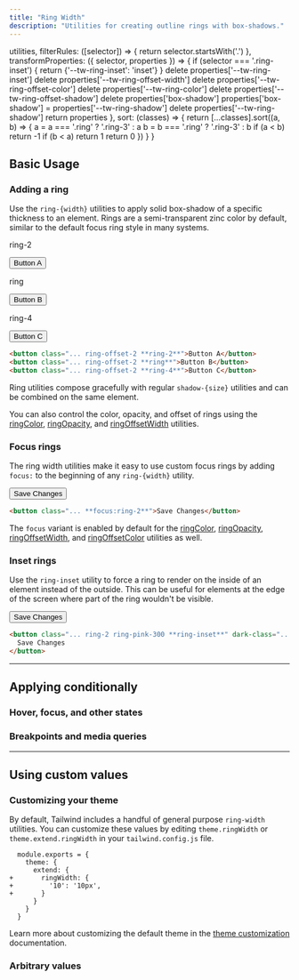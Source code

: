```yaml
---
title: "Ring Width"
description: "Utilities for creating outline rings with box-shadows."
---
```



  utilities,
  filterRules: ([selector]) => {
    return selector.startsWith('.')
  },
  transformProperties: ({ selector, properties }) => {
    if (selector === '.ring-inset') {
      return {'--tw-ring-inset': 'inset'}
    }
    delete properties['--tw-ring-inset']
    delete properties['--tw-ring-offset-width']
    delete properties['--tw-ring-offset-color']
    delete properties['--tw-ring-color']
    delete properties['--tw-ring-offset-shadow']
    delete properties['box-shadow']
    properties['box-shadow'] = properties['--tw-ring-shadow']
    delete properties['--tw-ring-shadow']
    return properties
  },
  sort: (classes) => {
    return [...classes].sort((a, b) => {
      a = a === '.ring' ? '.ring-3' : a
      b = b === '.ring' ? '.ring-3' : b
      if (a < b) return -1
      if (b < a) return 1
      return 0
    })
  }
}


## Basic Usage

### Adding a ring

Use the `ring-{width}` utilities to apply solid box-shadow of a specific thickness to an element. Rings are a semi-transparent zinc color by default, similar to the default focus ring style in many systems.

<Example>
  <div class="grid grid-cols-1 sm:grid-cols-3 gap-4 text-white text-center font-bold leading-6">
    <div class="flex flex-col items-center shrink-0">
      <p class="font-medium text-sm text-zinc-500 font-mono text-center mb-3 dark:text-zinc-400">ring-2</p>
      <button class="px-4 py-2 font-semibold text-sm bg-white text-zinc-700 border border-zinc-300 rounded-md shadow-sm ring-2 ring-offset-2 ring-offset-zinc-50 ring-zinc-300 dark:bg-zinc-700 dark:text-zinc-200 dark:ring-offset-zinc-900 dark:border-transparent">Button A</button>
    </div>
    <div class="flex flex-col items-center shrink-0">
      <p class="font-medium text-sm text-zinc-500 font-mono text-center mb-3 dark:text-zinc-400">ring</p>
        <button class="px-4 py-2 font-semibold text-sm bg-white text-zinc-700 border border-zinc-300 rounded-md shadow-sm ring ring-offset-2 ring-offset-zinc-50 ring-zinc-300 dark:bg-zinc-700 dark:text-zinc-200 dark:ring-offset-zinc-900 dark:border-transparent">Button B</button>
    </div>
    <div class="flex flex-col items-center shrink-0">
      <p class="font-medium text-sm text-zinc-500 font-mono text-center mb-3 dark:text-zinc-400">ring-4</p>
      <button class="px-4 py-2 font-semibold text-sm bg-white text-zinc-700 border border-zinc-300 rounded-md shadow-sm ring-4 ring-offset-2 ring-offset-zinc-50 ring-zinc-300 dark:bg-zinc-700 dark:text-zinc-200 dark:ring-offset-zinc-900 dark:border-transparent">Button C</button>
    </div>
  </div>
</Example>

```html
<button class="... ring-offset-2 **ring-2**">Button A</button>
<button class="... ring-offset-2 **ring**">Button B</button>
<button class="... ring-offset-2 **ring-4**">Button C</button>
```

Ring utilities compose gracefully with regular `shadow-{size}` utilities and can be combined on the same element.

You can also control the color, opacity, and offset of rings using the [ringColor](/docs/ring-color), [ringOpacity](/docs/ring-opacity), and [ringOffsetWidth](/docs/ring-offset-width) utilities.

### Focus rings

The ring width utilities make it easy to use custom focus rings by adding `focus:` to the beginning of any `ring-{width}` utility.

<Example hint="Focus this button to see the ring appear">
  <div class="flex justify-center max-w-md mx-auto gap-4 text-white text-sm text-center font-bold leading-6">
    <button class="px-4 py-2 font-semibold text-sm bg-white text-zinc-700 border border-zinc-300 rounded-md shadow-sm ring-violet-300 ring-offset-2 ring-offset-zinc-50 focus:outline-none focus:ring-2 dark:bg-zinc-700 dark:text-zinc-200 dark:border-transparent">Save Changes</button>
  </div>
</Example>

```html
<button class="... **focus:ring-2**">Save Changes</button>
```

The `focus` variant is enabled by default for the [ringColor](/docs/ring-color), [ringOpacity](/docs/ring-opacity), [ringOffsetWidth](/docs/ring-offset-width), and [ringOffsetColor](/docs/ring-offset-color) utilities as well.

### Inset rings

Use the `ring-inset` utility to force a ring to render on the inside of an element instead of the outside. This can be useful for elements at the edge of the screen where part of the ring wouldn't be visible.

<Example>
  <div class="flex justify-center max-w-md mx-auto gap-4 text-white text-sm text-center font-bold leading-6">
    <button class="px-4 py-2 font-semibold text-sm bg-white text-zinc-700 rounded-md shadow-sm ring-pink-300 ring-2 ring-inset dark:bg-zinc-700 dark:text-zinc-200 dark:ring-pink-500">Save Changes</button>
  </div>
</Example>

```html
<button class="... ring-2 ring-pink-300 **ring-inset**" dark-class="... ring-2 ring-pink-500 **ring-inset**">
  Save Changes
</button>
```

---

## <Heading ignore>Applying conditionally</Heading>

### <Heading ignore>Hover, focus, and other states</Heading>

<HoverFocusAndOtherStates defaultClass="ring-2" featuredClass="ring-4" />

### <Heading ignore>Breakpoints and media queries</Heading>

<BreakpointsAndMediaQueries defaultClass="ring-2" featuredClass="ring-4" />

---

## Using custom values

### Customizing your theme

By default, Tailwind includes a handful of general purpose `ring-width` utilities. You can customize these values by editing `theme.ringWidth` or `theme.extend.ringWidth` in your `tailwind.config.js` file.

```diff-js tailwind.config.js
  module.exports = {
    theme: {
      extend: {
+       ringWidth: {
+         '10': '10px',
+       }
      }
    }
  }
```

Learn more about customizing the default theme in the [theme customization](/docs/theme#customizing-the-default-theme) documentation.

### Arbitrary values

<ArbitraryValues property="ring" featuredClass="ring-[10px]" />
